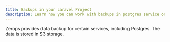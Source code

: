 ```yaml
---
title: Backups in your Laravel Project
description: Learn how you can work with backups in postgres service on Zerops 
---
```



Zerops provides data backup for certain services, including Postgres. The data is stored in S3 storage.

